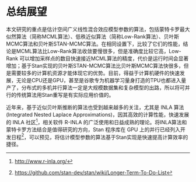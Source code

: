 # 总结展望 {#summary}

本文研究的重点是估计空间广义线性混合效应模型参数的算法，包括蒙特卡罗最大似然算法（简称MCML算法）、低秩近似算法（简称Low-Rank算法）、贝叶斯MCMC算法和贝叶斯STAN-MCMC算法。在相同设置下，比较了它们的性能，结论是MCML算法比Low-Rank算法收敛要慢很多，但是准确度比较它高，Low-Rank 可以增加采样点的数目快速接近MCML算法的精度，代价是运行时间会显著增加；基于Stan实现的贝叶斯STAN-MCMC算法比贝叶斯MCMC算法快很多，但是需要较多的计算机资源才能体现它的优势。目前，得益于计算机硬件的快速发展，无论是CPU还是GPU，甚至是谷歌专为机器学习量身打造的TPU也都进入量产了，分布式的多机并行算法一定是大规模数据集和复杂模型的出路，所以将可并行的传统算法用Stan重写是有实际应用价值的。

近年来，基于近似贝叶斯推断的算法也受到越来越多的关注，尤其是 INLA 算法(Integrated Nested Laplace Approximations)，因其高效的计算性能，快速发展的 INLA 社区^[<http://www.r-inla.org/>]，相关软件 R-INLA 的广泛使用和日益成熟的理论。将INLA算法和蒙特卡罗方法结合是值得研究的方向，Stan 程序库在 GPU 上的并行已经列入开发日程^[<https://github.com/stan-dev/stan/wiki/Longer-Term-To-Do-List>]，可以预见，将估计模型参数的算法基于Stan实现是快速提高计算效率的捷径。


<!-- 数据模拟和案例分析的部分，还可以增加响应变量服从指数族其它分布的情形，如泊松分布。算法性能的比较可以同时考虑时间和计算平台，记录多次运行同一个算法的时间数据，比较它们所耗时间的分布差异，可以获得更加可靠的结果。计算平台如多核，多线程，甚至集群环境的实现和比较，可以获得算法扩展性方面的结论。此外，不能单纯看算法实现的语言方式，从文中的计算结果来看，R 语言的性能是弱于 C++ （ Stan 是基于 C++ 的计算库，需要先编译源码和加载动态链接库）的，但是利用 R 编程可以快速实现算法原型。 INLA 算法和软件非常高效的表现，得益于随机偏微分方程已有的实现算法和近似手段，如三角网格划分，迭代格式让算法有更快的收敛速度，近似效果没有 MCML 和 Low-Rank 好。由此可知，算法的选择需要去做效果和效率的平衡， Stan 更新迭代的速度很快，可在不久的将来进入应用界，但是却也要求更多的学习成本和优化技巧。 -->


```{=latex}
\setlength{\bibsep}{0ex}
\bibliography{refer.bib,book.bib}
```

